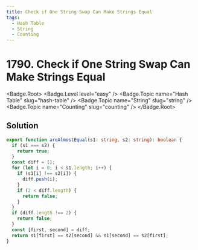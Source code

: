 ```yaml
---
title: Check if One String Swap Can Make Strings Equal
tags:
  - Hash Table
  - String
  - Counting
---
```


# 1790. Check if One String Swap Can Make Strings Equal

<Badge.Root>
  <Badge.Level level="easy" />
  <Badge.Topic name="Hash Table" slug="hash-table" />
  <Badge.Topic name="String" slug="string" />
  <Badge.Topic name="Counting" slug="counting" />
</Badge.Root>

## Solution

```typescript filename="solution.ts" copy
export function areAlmostEqual(s1: string, s2: string): boolean {
  if (s1 === s2) {
    return true;
  }
  const diff = [];
  for (let i = 0; i < s1.length; i++) {
    if (s1[i] !== s2[i]) {
      diff.push(i);
    }
    if (2 < diff.length) {
      return false;
    }
  }
  if (diff.length !== 2) {
    return false;
  }
  const [first, second] = diff;
  return s1[first] == s2[second] && s1[second] == s2[first];
}
```

<ProblemLink
  codingSite="leetcode"
  href="https://leetcode.com/problems/check-if-one-string-swap-can-make-strings-equal"
  title="Check if One String Swap Can Make Strings Equal"
/>
